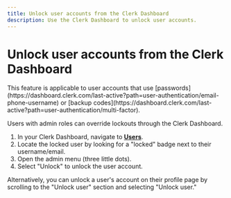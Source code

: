 ```yaml
---
title: Unlock user accounts from the Clerk Dashboard
description: Use the Clerk Dashboard to unlock user accounts.
---
```


# Unlock user accounts from the Clerk Dashboard

<Callout type="info">
This feature is applicable to user accounts that use [passwords](https://dashboard.clerk.com/last-active?path=user-authentication/email-phone-username) or [backup codes](https://dashboard.clerk.com/last-active?path=user-authentication/multi-factor).
</Callout>

Users with admin roles can override lockouts through the Clerk Dashboard.

1. In your Clerk Dashboard, navigate to **[Users](https://dashboard.clerk.com/last-active?path=users)**.
2. Locate the locked user by looking for a "locked" badge next to their username/email. 
3. Open the admin menu (three little dots).
4. Select "Unlock" to unlock the user account.

<Images
width={1512}
height={914}
src="/docs/images/security/userlock_dashboard.png"
alt=" "
/>

Alternatively, you can unlock a user's account on their profile page by scrolling to the "Unlock user" section and selecting "Unlock user."

<Images
width={1512}
height={914}
src="/docs/images/security/userlock_profile.png"
alt=" "
/>